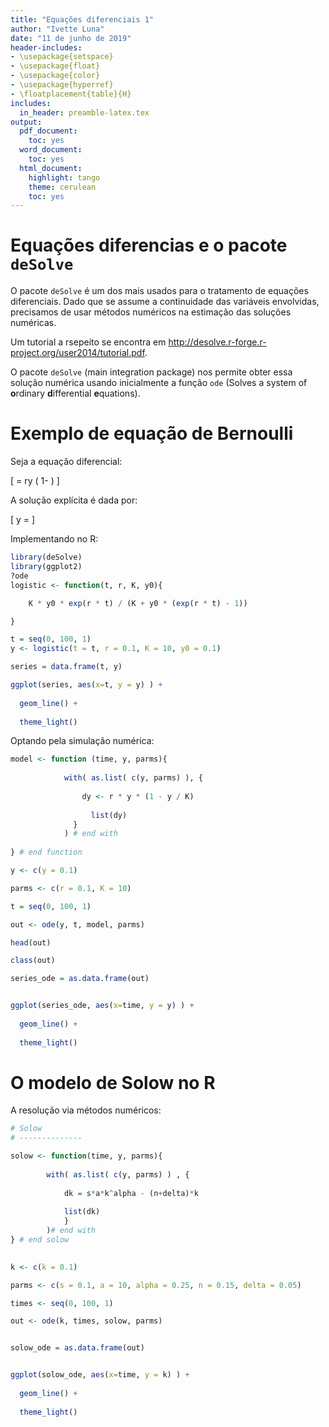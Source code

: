 ```yaml
---
title: "Equações diferenciais 1"
author: "Ivette Luna"
date: "11 de junho de 2019"
header-includes:
- \usepackage{setspace}
- \usepackage{float}
- \usepackage{color}
- \usepackage{hyperref}
- \floatplacement{table}{H}
includes:
  in_header: preamble-latex.tex
output:
  pdf_document:
    toc: yes
  word_document:
    toc: yes
  html_document:
    highlight: tango
    theme: cerulean
    toc: yes
---
```


\newpage

# Equações diferencias e o pacote `deSolve`

O pacote `deSolve` é um dos mais usados para o tratamento de equações diferenciais. Dado que se assume a continuidade das variáveis envolvidas, precisamos de usar métodos numéricos na estimação das soluções numéricas.

Um tutorial a rsepeito se encontra em <http://desolve.r-forge.r-project.org/user2014/tutorial.pdf>.

O pacote `deSolve` (main integration package) nos permite obter essa solução numérica usando inicialmente a função `ode` (Solves a system of **o**rdinary **d**ifferential **e**quations).


# Exemplo de equação de Bernoulli

Seja a equação diferencial:

\[  \frac{dy}{dt} = r\cdot y \left(  1-\frac{y}{k}  \right) \]

A solução explícita é dada por:

\[  y = \frac{K\cdot y_0 e^{rt} }{ K + y_0(e^{rt}-1) } \]

Implementando no R:

```r
library(deSolve)
library(ggplot2)
?ode
logistic <- function(t, r, K, y0){

    K * y0 * exp(r * t) / (K + y0 * (exp(r * t) - 1))

}

t = seq(0, 100, 1)
y <- logistic(t = t, r = 0.1, K = 10, y0 = 0.1) 

series = data.frame(t, y)

ggplot(series, aes(x=t, y = y) ) + 
  
  geom_line() + 
  
  theme_light()

```

Optando pela simulação numérica:


```r


model <- function (time, y, parms){
  
            with( as.list( c(y, parms) ), {
              
                dy <- r * y * (1 - y / K)
              
                  list(dy)
              }
            ) # end with
  
} # end function

y <- c(y = 0.1)

parms <- c(r = 0.1, K = 10)

t = seq(0, 100, 1)

out <- ode(y, t, model, parms)

head(out)

class(out)

series_ode = as.data.frame(out)


ggplot(series_ode, aes(x=time, y = y) ) + 
  
  geom_line() + 
  
  theme_light()


```

# O modelo de Solow no R

A resolução via métodos numéricos:

```r

# Solow
# --------------

solow <- function(time, y, parms){
        
        with( as.list( c(y, parms) ) , {
          
            dk = s*a*k^alpha - (n+delta)*k
            
            list(dk)
            } 
        )# end with
} # end solow
        

k <- c(k = 0.1)

parms <- c(s = 0.1, a = 10, alpha = 0.25, n = 0.15, delta = 0.05)

times <- seq(0, 100, 1)

out <- ode(k, times, solow, parms)


solow_ode = as.data.frame(out)


ggplot(solow_ode, aes(x=time, y = k) ) + 
  
  geom_line() + 
  
  theme_light()

```


